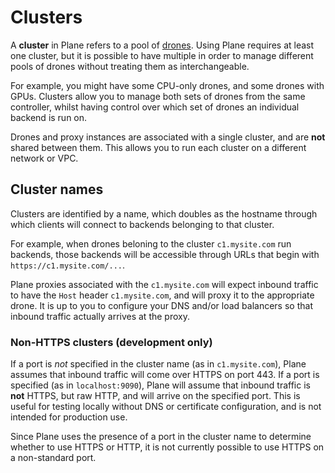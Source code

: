 # Clusters

A **cluster** in Plane refers to a pool of [drones](architecture.mdx). Using Plane requires at least
one cluster, but it is possible to have multiple in order to manage different pools of drones without
treating them as interchangeable.

For example, you might have some CPU-only drones, and some drones with GPUs. Clusters allow you to
manage both sets of drones from the same controller, whilst having control over which set of drones
an individual backend is run on.

Drones and proxy instances are associated with a single cluster, and are **not** shared between them.
This allows you to run each cluster on a different network or VPC.

## Cluster names

Clusters are identified by a name, which doubles as the hostname through which clients will connect
to backends belonging to that cluster.

For example, when drones beloning to the cluster `c1.mysite.com` run backends, those backends will
be accessible through URLs that begin with `https://c1.mysite.com/...`.

Plane proxies associated with the `c1.mysite.com` will expect inbound traffic to have the `Host`
header `c1.mysite.com`, and will proxy it to the appropriate drone. It is up to you to configure
your DNS and/or load balancers so that inbound traffic actually arrives at the proxy.

### Non-HTTPS clusters (development only)

If a port is *not* specified in the cluster name (as in `c1.mysite.com`), Plane assumes that inbound
traffic will come over HTTPS on port 443. If a port is specified (as in `localhost:9090`),
Plane will assume that inbound traffic is **not** HTTPS, but raw HTTP, and will arrive on the
specified port. This is useful for testing locally without DNS or certificate configuration, and
is not intended for production use.

Since Plane uses the presence of a port in the cluster name to determine whether to use HTTPS or
HTTP, it is not currently possible to use HTTPS on a non-standard port.
